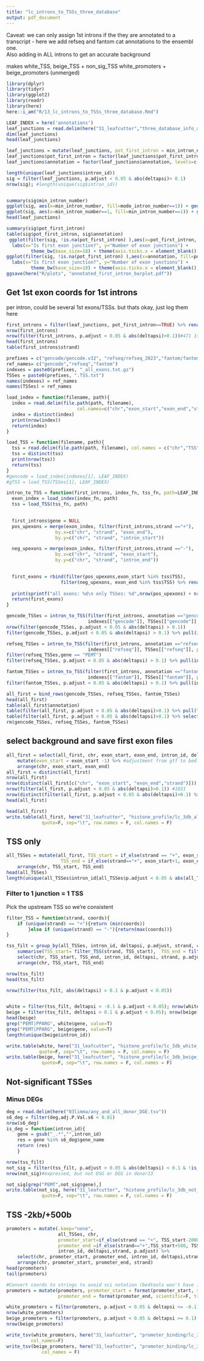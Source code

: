 ```yaml
---
title: "lc_introns_to_TSSs_three_database"
output: pdf_document
---
```



Caveat: we can only assign 1st introns if the they are annotated to a transcript - here we add refseq and fantom cat annotations to the ensembl one.  
Also adding in ALL introns to get an accurate background

makes white_TSS, beige_TSS + non_sig_TSS
white_promoters + beige_promoters (unmerged) 

```r
library(dplyr)
library(tidyr)
library(ggplot2)
library(readr)
library(here)
here::i_am("R/13_lc_introns_to_TSSs_three_database.Rmd")
```

```r
LEAF_INDEX = here('annotations')
leaf_junctions = read.delim(here("31_leafcutter","three_database_info_all_junctions.tsv"))
dim(leaf_junctions)
head(leaf_junctions)
```


```r
leaf_junctions = mutate(leaf_junctions, pot_first_intron = min_intron_number == 1, intron_id = paste(chr, start, end, cluster_id,sep=":"))
leaf_junctions$pot_first_intron = factor(leaf_junctions$pot_first_intron, levels=c("TRUE","FALSE"))
leaf_junctions$annotation = factor(leaf_junctions$annotation, levels=c("gencode","refseq","fantom_cat"))

length(unique(leaf_junctions$intron_id))
sig = filter(leaf_junctions, p.adjust < 0.05 & abs(deltapsi)> 0.1)
nrow(sig); #length(unique(sig$intron_id))


summary(sig$min_intron_number)
ggplot(sig, aes(x=min_intron_number, fill=mode_intron_number==1)) + geom_bar()
ggplot(sig, aes(x=min_intron_number==1, fill=min_intron_number==1)) + geom_bar()
head(leaf_junctions)

summary(sig$pot_first_intron)
table(sig$pot_first_intron, sig$annotation)
 ggplot(filter(sig, !is.na(pot_first_intron) ),aes(x=pot_first_intron, fill=pot_first_intron)) + geom_bar()  +
  labs(x="Is first exon junction?", y="Number of exon junctions") +
         theme_bw(base_size=18) + theme(axis.ticks.x = element_blank(), panel.border = element_blank()) 
ggplot(filter(sig, !is.na(pot_first_intron) ),aes(x=annotation, fill=pot_first_intron)) + geom_bar(position="fill")  +
  labs(x="Is first exon junction?", y="Number of exon junctions") +
         theme_bw(base_size=18) + theme(axis.ticks.x = element_blank(), panel.border = element_blank()) 
ggsave(here("R/plots", "annotated_first_intron_barplot.pdf"))
```


## Get 1st exon coords for 1st introns
per intron, could be several 1st exons/TSSs.  but thats okay, just log them here
```r
first_introns = filter(leaf_junctions, pot_first_intron==TRUE) %>% rename(intron_start = start, intron_end = end)
nrow(first_introns)
nrow(filter(first_introns, p.adjust < 0.05 & abs(deltapsi)>0.1))#471 1st introns
head(first_introns)
table(first_introns$strand)
```


```r
prefixes = c("gencode/gencode.v32", "refseq/refseq_2023","fantom/fantom_cat.lv3_robust")
ref_names= c("gencode","refseq","fantom")
indexes = paste0(prefixes, "_all_exons.txt.gz")
TSSes = paste0(prefixes, ".TSS.txt")
names(indexes) = ref_names
names(TSSes) = ref_names

load_index = function(filename, path){
  index = read.delim(file.path(path, filename),
                          col.names=c("chr","exon_start","exon_end","strand","gene"))
  index = distinct(index)
  print(nrow(index))
  return(index)
}

load_TSS = function(filename, path){
  tss = read.delim(file.path(path, filename), col.names = c("chr","TSS", "strand"))
  tss = distinct(tss) 
  print(nrow(tss))
  return(tss)
}
#gencode = load_index(indexes[1], LEAF_INDEX)
#gTSS = load_TSS(TSSes[1], LEAF_INDEX)
```

```r
intron_to_TSS = function(first_introns, index_fn, tss_fn, path=LEAF_INDEX){
  exon_index = load_index(index_fn, path)
  tss = load_TSS(tss_fn, path)
  

  first_introns$gene = NULL
  pos_upexons = merge(exon_index, filter(first_introns,strand =="+"),  
                  by.x=c("chr", "strand", "exon_end"), 
                  by.y=c("chr", "strand", "intron_start"))

  neg_upexons = merge(exon_index, filter(first_introns,strand =="-"),  
                  by.x=c("chr", "strand", "exon_start"), 
                  by.y=c("chr", "strand", "intron_end"))

  
  first_exons = rbind(filter(pos_upexons,exon_start %in% tss$TSS),
                    filter(neg_upexons, exon_end %in% tss$TSS) %>% rename(intron_end=intron_start))
  
  print(sprintf("all exons: %d\n only TSSes: %d",nrow(pos_upexons) + nrow(neg_upexons), nrow(first_exons)))
  return(first_exons)
}
```

```r
gencode_TSSes = intron_to_TSS(filter(first_introns, annotation =="gencode"),
                              indexes[["gencode"]], TSSes[["gencode"]], path=LEAF_INDEX)
nrow(filter(gencode_TSSes, p.adjust < 0.05 & abs(deltapsi) > 0.1))
filter(gencode_TSSes, p.adjust < 0.05 & abs(deltapsi) > 0.1) %>% pull(intron_id) %>% n_distinct()
```


```r
refseq_TSSes = intron_to_TSS(filter(first_introns, annotation =="refseq"),
                              indexes[["refseq"]], TSSes[["refseq"]], path=LEAF_INDEX)
filter(refseq_TSSes,gene == "PEMT")
filter(refseq_TSSes, p.adjust < 0.05 & abs(deltapsi) > 0.1) %>% pull(intron_id) %>% n_distinct()
```


```r
fantom_TSSes = intron_to_TSS(filter(first_introns, annotation =="fantom_cat"),
                              indexes[["fantom"]], TSSes[["fantom"]], path=LEAF_INDEX)
filter(fantom_TSSes, p.adjust < 0.05 & abs(deltapsi) > 0.1) %>% pull(intron_id) %>% n_distinct()
```


```r
all_first = bind_rows(gencode_TSSes, refseq_TSSes, fantom_TSSes)
head(all_first)
table(all_first$annotation)
table(filter(all_first, p.adjust < 0.05 & abs(deltapsi)>0.1) %>% pull("annotation"))
table(filter(all_first, p.adjust < 0.05 & abs(deltapsi)>0.1) %>% select("annotation","intron_id") %>% distinct %>% pull("annotation"))
rm(gencode_TSSes, refseq_TSSes, fantom_TSSes)
```

## select background and save first exon files

```r
all_first = select(all_first, chr, exon_start, exon_end, intron_id, deltapsi, strand, p.adjust, gene) %>% 
    mutate(exon_start = exon_start -1) %>% #adjustment from gtf to bed coordinates  
    arrange(chr, exon_start, exon_end)
all_first = distinct(all_first)
nrow(all_first)
nrow(distinct(all_first[c("chr", "exon_start", "exon_end","strand")]))
nrow(filter(all_first, p.adjust < 0.05 & abs(deltapsi)>0.1)) #1031
nrow(distinct(filter(all_first, p.adjust < 0.05 & abs(deltapsi)>0.1) %>% select("intron_id"))) #363
head(all_first)
```

```r
head(all_first)
write.table(all_first, here("31_leafcutter", "histone_profile/lc_3db_all_first_exons.bed"), 
             quote=F, sep="\t", row.names = F, col.names = F)
```


## TSS only

```r
all_TSSes = mutate(all_first, TSS_start = if_else(strand == "+", exon_start, exon_end-1),
                    TSS_end = if_else(strand=="+", exon_start+1, exon_end)) %>% 
    arrange(chr, TSS_start, TSS_end)
head(all_TSSes)
length(unique(all_TSSes$intron_id[all_TSSes$p.adjust < 0.05 & abs(all_TSSes$deltapsi)>0.1]))
```


### Filter to 1 junction = 1 TSS
Pick the upstream TSS so we're consistent


```r
filter_TSS = function(strand, coords){
    if (unique(strand) == "+"){return (min(coords))
        }else if (unique(strand) == "-"){return(max(coords))}
}

tss_filt = group_by(all_TSSes, intron_id, deltapsi, p.adjust, strand, chr) %>% 
    summarise(TSS_start= filter_TSS(strand, TSS_start),  TSS_end = filter_TSS(strand, TSS_end), gene=paste(unique(gene), collapse=",")) %>%
    select(chr, TSS_start, TSS_end, intron_id, deltapsi, strand, p.adjust, gene) %>% 
    arrange(chr, TSS_start, TSS_end)

nrow(tss_filt)
head(tss_filt)
```

```r
nrow(filter(tss_filt, abs(deltapsi) > 0.1 & p.adjust < 0.05))


white = filter(tss_filt, deltapsi < -0.1 & p.adjust < 0.05); nrow(white)
beige = filter(tss_filt, deltapsi > 0.1 & p.adjust < 0.05); nrow(beige)
head(beige)
grep("PEMT|PPARG", white$gene, value=T)
grep("PEMT|PPARG", beige$gene, value=T)
length(unique(beige$intron_id))
```


```r
write.table(white, here("31_leafcutter", "histone_profile/lc_3db_white_TSSes.bed"), 
            quote=F, sep="\t", row.names = F, col.names = F)
write.table(beige, here("31_leafcutter", "histone_profile/lc_3db_beige_TSSes.bed"), 
             quote=F, sep="\t", row.names = F, col.names = F)
```

## Not-significant TSSes
### Minus DEGs
```r
deg = read.delim(here("03limma/any_and_all_donor_DGE.tsv"))
s6_deg = filter(deg,adj.P.Val.s6 < 0.01)
nrow(s6_deg)
is_deg = function(intron_id){
    gene = gsub("_.*","",intron_id)
    res = gene %in% s6_deg$gene_name
    return (res)
    }

nrow(tss_filt)
not_sig = filter(tss_filt, p.adjust > 0.05 & abs(deltapsi) < 0.1 & !is_deg(gene))
nrow(not_sig)#expressed, but not DSG or DEG in donor13

not_sig[grep("PEMT",not_sig$gene),]
write.table(not_sig, here("31_leafcutter", "histone_profile/lc_3db_not_sig_TSSes.bed"), 
             quote=F, sep="\t", row.names = F, col.names = F)
```


## TSS -2kb/+500b 

```r
promoters = mutate(.keep="none",
                   all_TSSes, chr, 
                   promoter_start=if_else(strand == "+", TSS_start-2000, TSS_end-500),
                   promoter_end =if_else(strand=="+",TSS_start+500, TSS_end+2000), 
                   intron_id, deltapsi,strand, p.adjust) %>%
    select(chr, promoter_start, promoter_end, intron_id, deltapsi,strand, p.adjust) %>% 
    arrange(chr, promoter_start, promoter_end, strand)
head(promoters)
tail(promoters)

#Convert coords to strings to avoid sci notation (bedtools won't have it)
promoters = mutate(promoters, promoter_start = format(promoter_start, scientific=F, trim=T),
                   promoter_end = format(promoter_end, scientific=F, trim=T))
```

```r
white_promoters = filter(promoters, p.adjust < 0.05 & deltapsi <= -0.1) 
nrow(white_promoters)
beige_promoters = filter(promoters, p.adjust < 0.05 & deltapsi >= 0.1) 
nrow(beige_promoters)
```

```r
write_tsv(white_promoters, here("31_leafcutter", "promoter_binding/lc_3db_white_promoters.bed"), 
         col_names=F)
write_tsv(beige_promoters, here("31_leafcutter", "promoter_binding/lc_3db_beige_promoters.bed"), 
             col_names = F)
```

